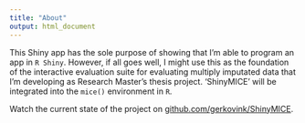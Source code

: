 ---
title: "About"
output: html_document
---

This Shiny app has the sole purpose of showing that I'm able to program an app in `R Shiny`. However, if all goes well, I might use this as the foundation of the interactive evaluation suite for evaluating multiply imputated data that I'm developing as Research Master's thesis project. 'ShinyMICE' will be integrated into the `mice()` environment in `R`.

Watch the current state of the project on [github.com/gerkovink/ShinyMICE](https://github.com/gerkovink/ShinyMICE/).